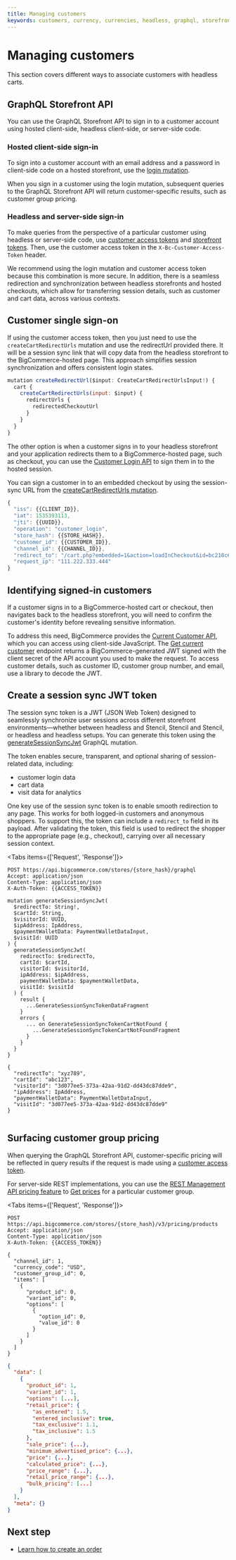 ```yaml
---
title: Managing customers
keywords: customers, currency, currencies, headless, graphql, storefronts,  
---
```


# Managing customers

This section covers different ways to associate customers with headless carts.

## GraphQL Storefront API

You can use the GraphQL Storefront API to sign in to a customer account using hosted client-side, headless client-side, or server-side code. 

### Hosted client-side sign-in

To sign into a customer account with an email address and a password in client-side code on a hosted storefront, use the [login mutation](/docs/start/authentication/graphql-storefront#signing-customers-in).

When you sign in a customer using the login mutation, subsequent queries to the GraphQL Storefront API will return customer-specific results, such as customer group pricing.

### Headless and server-side sign-in

To make queries from the perspective of a particular customer using headless or server-side code, use [customer access tokens](/docs/start/authentication/graphql-storefront#customer-access-tokens) and [storefront tokens](/docs/start/authentication/graphql-storefront#storefront-tokens). Then, use the customer access token in the `X-Bc-Customer-Access-Token` header.

We recommend using the login mutation and customer access token because this combination is more secure. In addition, there is a seamless redirection and synchronization between headless storefronts and hosted checkouts, which allow for transferring session details, such as customer and cart data, across various contexts.

## Customer single sign-on

If using the customer access token, then you just need to use the `createCartRedirectUrls` mutation and use the redirectUrl provided there. It will be a session sync link that will copy data from the headless storefront to the BigCommerce-hosted page. This approach simplifies session synchronization and offers consistent login states.

```js "Generate redirectUrl example" showLineNumbers copy
mutation createRedirectUrl($input: CreateCartRedirectUrlsInput!) {
  cart {
    createCartRedirectUrls(input: $input) {
      redirectUrls {
        redirectedCheckoutUrl
      }
    }
  }
}
```

The other option is when a customer signs in to your headless storefront and your application redirects them to a BigCommerce-hosted page, such as checkout, you can use the [Customer Login API](/docs/start/authentication/customer-login) to sign them in to the hosted session. 

You can sign a customer in to an embedded checkout by using the session-sync URL from the [createCartRedirectUrls mutation](https://developer.bigcommerce.com/graphql-storefront/reference#definition-CartMutations).

```js filename="Example JWT payload" showLineNumbers copy
{
  "iss": {{CLIENT_ID}},
  "iat": 1535393113,
  "jti": {{UUID}},
  "operation": "customer_login",
  "store_hash": {{STORE_HASH}},
  "customer_id": {{CUSTOMER_ID}},
  "channel_id": {{CHANNEL_ID}},
  "redirect_to": "/cart.php?embedded=1&action=loadInCheckout&id=bc218c65-7a32-4ab7-8082-68730c074d02&token=aa958e2b7922035bf3339215d95d145ebd9193deb36ae847caa780aa2e003e4b",
  "request_ip": "111.222.333.444"
}
```

## Identifying signed-in customers

If a customer signs in to a BigCommerce-hosted cart or checkout, then navigates back to the headless storefront, you will need to confirm the customer's identity before revealing sensitive information.

To address this need, BigCommerce provides the [Current Customer API](/docs/start/authentication/current-customer), which you can access using client-side JavaScript. The [Get current customer](/docs/rest-authentication/current-customer#get-current-customer) endpoint returns a BigCommerce-generated JWT signed with the client secret of the API account you used to make the request. To access customer details, such as customer ID, customer group number, and email, use a library to decode the JWT.

## Create a session sync JWT token

The session sync token is a JWT (JSON Web Token) designed to seamlessly synchronize user sessions across different storefront environments—whether between headless and Stencil, Stencil and Stencil, or headless and headless setups. You can generate this token using the [generateSessionSyncJwt](https://developer.bigcommerce.com/graphql-storefront/reference#mutation-generateSessionSyncJwt) GraphQL mutation. 

The token enables secure, transparent, and optional sharing of session-related data, including:

* customer login data
* cart data
* visit data for analytics

One key use of the session sync token is to enable smooth redirection to any page. This works for both logged-in customers and anonymous shoppers. To support this, the token can include a `redirect_to` field in its payload. After validating the token, this field is used to redirect the shopper to the appropriate page (e.g., checkout), carrying over all necessary session context.

<Tabs items={['Request', 'Response']}>
<Tab>

```http filename="Example request: generateSessionSyncJwt" showLineNumbers copy
POST https://api.bigcommerce.com/stores/{store_hash}/graphql
Accept: application/json
Content-Type: application/json
X-Auth-Token: {{ACCESS_TOKEN}}

mutation generateSessionSyncJwt(
  $redirectTo: String!,
  $cartId: String,
  $visitorId: UUID,
  $ipAddress: IpAddress,
  $paymentWalletData: PaymentWalletDataInput,
  $visitId: UUID
) {
  generateSessionSyncJwt(
    redirectTo: $redirectTo,
    cartId: $cartId,
    visitorId: $visitorId,
    ipAddress: $ipAddress,
    paymentWalletData: $paymentWalletData,
    visitId: $visitId
  ) {
    result {
      ...GenerateSessionSyncTokenDataFragment
    }
    errors {
      ... on GenerateSessionSyncTokenCartNotFound {
        ...GenerateSessionSyncTokenCartNotFoundFragment
      }
    }
  }
}
```
```http filename="Variables" showLineNumbers copy
{
  "redirectTo": "xyz789",
  "cartId": "abc123",
  "visitorId": "3d077ee5-373a-42aa-91d2-dd43dc87dde9",
  "ipAddress": IpAddress,
  "paymentWalletData": PaymentWalletDataInput,
  "visitId": "3d077ee5-373a-42aa-91d2-dd43dc87dde9"
}
```
</Tab>
<Tab>

```json filename="Example response: " showLineNumbers copy

```
</Tab>
</Tabs>

## Surfacing customer group pricing

When querying the GraphQL Storefront API, customer-specific pricing will be reflected in query results if the request is made using a [customer access token](/docs/start/authentication/graphql-storefront#customer-access-tokens).

For server-side REST implementations, you can use the [REST Management API pricing feature](/docs/rest-management/pricing) to [Get prices](/docs/rest-management/pricing/products#get-prices-batch) for a particular customer group.

<Tabs items={['Request', 'Response']}>
<Tab>

```http filename="Example request: Get Prices" showLineNumbers copy
POST https://api.bigcommerce.com/stores/{store_hash}/v3/pricing/products
Accept: application/json
Content-Type: application/json
X-Auth-Token: {{ACCESS_TOKEN}}

{
  "channel_id": 1,
  "currency_code": "USD",
  "customer_group_id": 0,
  "items": [
    {
      "product_id": 0,
      "variant_id": 0,
      "options": [
        {
          "option_id": 0,
          "value_id": 0
        }
      ]
    }
  ]
}
```

</Tab>
<Tab>

```json filename="Example response: Get Prices" showLineNumbers copy
{
  "data": [
    {
      "product_id": 1,
      "variant_id": 1,
      "options": [...],
      "retail_price": {
        "as_entered": 1.5,
        "entered_inclusive": true,
        "tax_exclusive": 1.1,
        "tax_inclusive": 1.5
      },
      "sale_price": {...},
      "minimum_advertised_price": {...},
      "price": {...},
      "calculated_price": {...},
      "price_range": {...},
      "retail_price_range": {...},
      "bulk_pricing": [...]
    }
  ],
  "meta": {}
}
```
</Tab>
</Tabs>

## Next step

- [Learn how to create an order](/docs/storefront/headless/orders)
